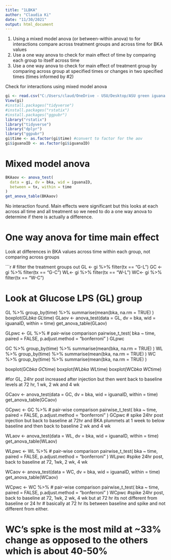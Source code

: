 ```yaml
---
title: "1LBKA"
author: "Claudia Ki"
date: "11/30/2021"
output: html_document
---
```

1) Using a mixed model anova (or between-within anova) to for interactions compare across treatment groups and across time for BKA values
2) Use a one way anova to check for main effect of time by comparing each group to itself across time
3) Use a one way anova to check for main effect of treatment group by comparing across group at specified times 
or changes in two specified times (times informed by #2)

Check for interactions using mixed model anova
```r
gi <- read.csv("C:/Users/claud/OneDrive - USU/Desktop/ASU green iguana 2021/greeniguanaAnalysis/BKA1LPSlong.csv")
View(gi)
#install.packages("tidyverse")
#install.packages("rstatix")
#install.packages("ggpubr")
library("rstatix")
library("tidyverse")
library("dplyr")
library("ggpubr")
gi$time <- as.factor(gi$time) #convert to factor for the aov
gi$iguanaID <- as.factor(gi$iguanaID)

```

# Mixed model anova
``` r
BKAaov <- anova_test(
  data = gi, dv = bka, wid = iguanaID,
  between = tx, within = time
)
get_anova_table(BKAaov)
```
No interaction found. Main effects were significant but this looks at each across all time and all treatment so we need to do a one way anova to determine if there is actually a difference. 

# One way anova for time main effect
Look at differences in BKA values across time within each group, not comparing across groups

```r
# filter the treatment groups out
GL <- gi %>%
  filter(tx == "G-L") 
GC <- gi %>%
  filter(tx == "G-C")
WL<- gi %>%
  filter(tx == "W-L")
WC<- gi %>%
  filter(tx == "W-C")

# Look at Glucose LPS (GL) group
GL %>%
  group_by(time) %>%
  summarise(mean(bka, na.rm = TRUE)
  )
boxplot(GL$bka ~ GL$time)
GLaov <- anova_test(data = GL, dv = bka, wid = iguanaID, within = time)
get_anova_table(GLaov) 

GLpwc <- GL %>% # pair-wise comparison
  pairwise_t_test(
    bka ~ time, paired = FALSE,
    p.adjust.method = "bonferroni"
  )
GLpwc



GC %>%
  group_by(time) %>%
  summarise(mean(bka, na.rm = TRUE)
  )
WL %>%
  group_by(time) %>%
  summarise(mean(bka, na.rm = TRUE)
  )
WC %>%
  group_by(time) %>%
  summarise(mean(bka, na.rm = TRUE)
  )


boxplot(GC$bka ~ GC$time)
boxplot(WL$bka ~ WL$time)
boxplot(WC$bka ~ WC$time)


 #for GL, 24hr post increased after injection but then went back to baseline levels at 72 hr, 1 wk, 2 wk and 4 wk

GCaov <- anova_test(data = GC, dv = bka, wid = iguanaID, within = time)
get_anova_table(GCaov) 

GCpwc <- GC %>% # pair-wise comparison
  pairwise_t_test(
    bka ~ time, paired = FALSE,
    p.adjust.method = "bonferroni"
  )
GCpwc # spike 24hr post injection but back to baseline at 72hr and BKA plummets at 1 week to below baseline and then back to baseline 2 wk and 4 wk

WLaov <- anova_test(data = WL, dv = bka, wid = iguanaID, within = time)
get_anova_table(WLaov) 

WLpwc <- WL %>% # pair-wise comparison
  pairwise_t_test(
    bka ~ time, paired = FALSE,
    p.adjust.method = "bonferroni"
  )
WLpwc #spike 24hr post, back to baseline at 72, 1wk, 2 wk, 4 wk

WCaov <- anova_test(data = WC, dv = bka, wid = iguanaID, within = time)
get_anova_table(WCaov) 

WCpwc <- WC %>% # pair-wise comparison
  pairwise_t_test(
    bka ~ time, paired = FALSE,
    p.adjust.method = "bonferroni"
  )
WCpwc #spike 24hr post, back to baseline at 72, 1wk, 2 wk, 4 wk but at 72 hr its not different from baseline or 24 hr
# basically at 72 hr its between baseline and spike and not different from either. 

# WC's spke is the most mild at ~33% change as opposed to the others which is about 40-50%




